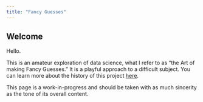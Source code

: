 ```yaml
---
title: "Fancy Guesses"
---
```


## Welcome

Hello.

This is an amateur exploration of data science, what I refer to as "the Art of making Fancy Guesses." It is a playful approach to a difficult subject. You can learn more about the history of this project [here](about.qmd).

<footer>

<p>This page is a work-in-progress and should be taken with as much sincerity as the tone of its overall content.</p>

</footer>
